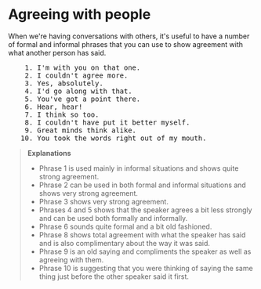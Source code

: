 # Agreeing with people

When we're having conversations with others, it's useful to have a number of formal and informal phrases that you can use to show agreement with what another person has said.

<pre className="text-xl font-semibold font-sans leading-3">
    1. I'm with you on that one.
    2. I couldn't agree more.
    3. Yes, absolutely.
    4. I'd go along with that.
    5. You've got a point there.
    6. Hear, hear!
    7. I think so too.
    8. I couldn't have put it better myself.
    9. Great minds think alike.
   10. You took the words right out of my mouth.
</pre>

> __Explanations__
> - Phrase 1 is used mainly in informal situations and shows quite strong agreement.
> - Phrase 2 can be used in both formal and informal situations and shows very strong agreement.
> - Phrase 3 shows very strong agreement.
> - Phrases 4 and 5 shows that the speaker agrees a bit less strongly and can be used both formally and informally.
> - Phrase 6 sounds quite formal and a bit old fashioned.
> - Phrase 8 shows total agreement with what the speaker has said and is also complimentary about the way it was said.
> - Phrase 9 is an old saying and compliments the speaker as well as agreeing with them.
> - Phrase 10 is suggesting that you were thinking of saying the same thing just before the other speaker said it first.
